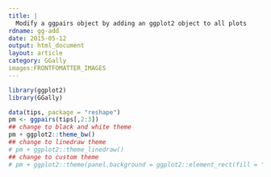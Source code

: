 ```yaml
---
title: |
  Modify a ggpairs object by adding an ggplot2 object to all plots
rdname: gg-add
date: 2015-05-12
output: html_document
layout: article
category: GGally
images:FRONTFOMATTER_IMAGES
---
```


```r
library(ggplot2)
library(GGally)
```

```r
data(tips, package = "reshape")
pm <- ggpairs(tips[,2:3])
## change to black and white theme
pm + ggplot2::theme_bw()
## change to linedraw theme
# pm + ggplot2::theme_linedraw()
## change to custom theme
# pm + ggplot2::theme(panel.background = ggplot2::element_rect(fill = "lightblue"))



```